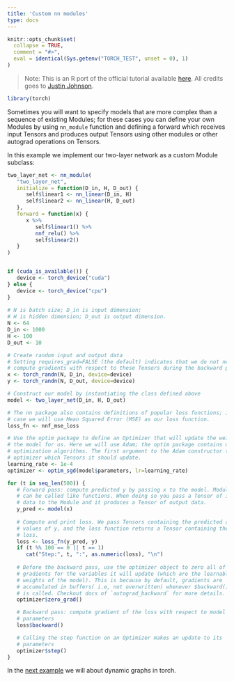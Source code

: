 ```yaml
---
title: 'Custom nn modules'
type: docs
---
```


```r
knitr::opts_chunk$set(
  collapse = TRUE,
  comment = "#>",
  eval = identical(Sys.getenv("TORCH_TEST", unset = 0), 1)
)
```

> Note: This is an R port of the official tutorial available [here](https://pytorch.org/tutorials/beginner/examples_tensor/two_layer_net_numpy.html#sphx-glr-beginner-examples-tensor-two-layer-net-numpy-py). All credits goes to [Justin Johnson](https://github.com/jcjohnson/pytorch-examples).

```r
library(torch)
```

Sometimes you will want to specify models that are more complex than a sequence of existing Modules; for these cases you can define your own Modules by using `nn_module` function and defining a forward which receives input Tensors and produces output Tensors using other modules or other autograd operations on Tensors.

In this example we implement our two-layer network as a custom Module subclass:

```r
two_layer_net <- nn_module(
   "two_layer_net",
   initialize = function(D_in, H, D_out) {
      self$linear1 <- nn_linear(D_in, H)
      self$linear2 <- nn_linear(H, D_out)
   },
   forward = function(x) {
      x %>% 
         self$linear1() %>% 
         nnf_relu() %>% 
         self$linear2()
   }
)


if (cuda_is_available()) {
   device <- torch_device("cuda")
} else {
   device <- torch_device("cpu")
}
   
# N is batch size; D_in is input dimension;
# H is hidden dimension; D_out is output dimension.
N <- 64
D_in <- 1000
H <- 100
D_out <- 10

# Create random input and output data
# Setting requires_grad=FALSE (the default) indicates that we do not need to 
# compute gradients with respect to these Tensors during the backward pass.
x <- torch_randn(N, D_in, device=device)
y <- torch_randn(N, D_out, device=device)

# Construct our model by instantiating the class defined above
model <- two_layer_net(D_in, H, D_out)

# The nn package also contains definitions of popular loss functions; in this
# case we will use Mean Squared Error (MSE) as our loss function.
loss_fn <- nnf_mse_loss

# Use the optim package to define an Optimizer that will update the weights of
# the model for us. Here we will use Adam; the optim package contains many other
# optimization algorithms. The first argument to the Adam constructor tells the
# optimizer which Tensors it should update.
learning_rate <- 1e-4
optimizer <- optim_sgd(model$parameters, lr=learning_rate)

for (t in seq_len(500)) {
   # Forward pass: compute predicted y by passing x to the model. Module objects
   # can be called like functions. When doing so you pass a Tensor of input
   # data to the Module and it produces a Tensor of output data.
   y_pred <- model(x)
   
   # Compute and print loss. We pass Tensors containing the predicted and true
   # values of y, and the loss function returns a Tensor containing the
   # loss.
   loss <- loss_fn(y_pred, y)
   if (t %% 100 == 0 || t == 1)
      cat("Step:", t, ":", as.numeric(loss), "\n")
   
   # Before the backward pass, use the optimizer object to zero all of the
   # gradients for the variables it will update (which are the learnable
   # weights of the model). This is because by default, gradients are
   # accumulated in buffers( i.e, not overwritten) whenever $backward()
   # is called. Checkout docs of `autograd_backward` for more details.
   optimizer$zero_grad()

   # Backward pass: compute gradient of the loss with respect to model
   # parameters
   loss$backward()

   # Calling the step function on an Optimizer makes an update to its
   # parameters
   optimizer$step()
}
```

In the [next example](control-flow-and-weight-sharing.html) we will about dynamic graphs in torch.
